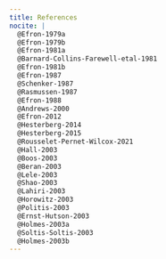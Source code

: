 ```yaml
---
title: References
nocite: |
  @Efron-1979a
  @Efron-1979b
  @Efron-1981a
  @Barnard-Collins-Farewell-etal-1981
  @Efron-1981b
  @Efron-1987
  @Schenker-1987
  @Rasmussen-1987
  @Efron-1988
  @Andrews-2000
  @Efron-2012
  @Hesterberg-2014
  @Hesterberg-2015
  @Rousselet-Pernet-Wilcox-2021
  @Hall-2003
  @Boos-2003
  @Beran-2003
  @Lele-2003
  @Shao-2003
  @Lahiri-2003
  @Horowitz-2003
  @Politis-2003
  @Ernst-Hutson-2003
  @Holmes-2003a
  @Soltis-Soltis-2003
  @Holmes-2003b
---
```


::: {#refs}
:::
